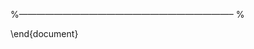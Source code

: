 

\section*{Checking for Normality}

\begin{itemize}
	\item A normal distribution is often a reasonable model for continuous data. However, without inspecting the data, it is risky to assume a normal distribution. \item  There are a number of graphical methods, for example histogram and boxplots, that can be used to indicate deviations of the data from the normal distribution. 
	
%	\item  A histogram is an example of a graph that can be used to check normality. Here, the histogram should reveal a bell shaped curve. 
\end{itemize}

\begin{figure}[h!]
	\centering
	\includegraphics[width=0.55\linewidth]{images/normal}
\end{figure}



\subsection*{Normal Probability Plots (a.k.a Q-Q Plots)}

\begin{itemize}
	\item The most useful tool for assessing normality is a quantile quantile or QQ plot. This is a scatterplot with the quantiles of the scores on the horizontal axis and the expected normal scores on the vertical axis. 
	
	\item  The steps in constructing a QQ plot are as follows: 
	
	\begin{itemize}
		\item  The data is sorted from smallest to largest. A plot of these scores against the expected normal scores should reveal a straight line. \item The expected normal scores are calculated by taking the z-scores  where I is the rank in increasing order.
	\end{itemize}
	
	\item  Curvature of the points indicates departures of normality. \item  This plot is also useful for detecting outliers. The outliers appear as points that are far away from the overall pattern op points
\end{itemize}




\subsection{Graphical Methods}

\begin{itemize}
	\item The quantile-quantile (QQ) plot is an excellent way to see whether the data deviate from normal (the plot can be set up to see if the data deviate from other distributions as well but here we are only interested in the normal distribution). The process SPSS goes through for creating a QQ plot involves determining what proportion of the 'observed' scores fall below any one score, then the z score that would fit that proportion if the data were normally distributed is calculated, and finally that z score that would cut off that proportion (the 'expected normal value') is translated back into the original metric to see what raw score that would be. 
	
	\item A scatter plot is then created that shows the relationship between the actual 'observed' values and what those values would be 'expected' to be if the data were normally distributed. 
	\item Interpretation is straightforward: if the data are normally distributed then the circles on the resulting plot (each circle representing a score) will form a straight line. 
	
	%Use the following examples to learn how to interpret QQ plots, be aware that some stat programs switch the axes around from the way it is set up in SPSS.
\end{itemize}





%-------------------------------------------------------------------------- %

\subsection{Normal Probability Plots}

\begin{itemize}
\item A histogram is an example of a graph that can be used to check normality. \item Here, the histogram should reveal a bell shaped curve. 
\end{itemize}
\begin{figure}
\centering
\includegraphics[width=0.7\linewidth]{images/LargeXNormHist}
\caption{}
\label{fig:largexnormhist}
\end{figure}



\begin{figure}
\centering
\includegraphics[width=0.7\linewidth]{images/LargeXNotNormHist}
\label{fig:LargeXNotNormHist}
\end{figure}


\begin{itemize}

\item The most useful tool for assessing normality is a \textit{\textbf{quantile -quantile}} or \textbf{Q-Q} plot. \item This is a scatterplot with the quantiles of the scores on the horizontal axis and the equivalent values expected when assuming the normal distribution, on the vertical axis. 
\end{itemize}


\begin{itemize}
\item The steps in constructing a QQ plot are as follows: First, we sort the data from smallest to largest. 
\item A plot of these scores against the expected normal scores should reveal a straight line. \item The expected normal scores are calculated by taking the z-scores  where I is the rank in increasing order.
\end{itemize}


\begin{itemize}

\item Curvature of the points indicates departures of normality. This plot is also useful for detecting outliers. The outliers appear as points that are far away from the overall pattern op points
\end{itemize}

\end{document}